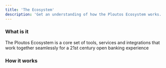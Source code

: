```yaml
---
title: 'The Ecosystem'
description: 'Get an understanding of how the Ploutos Ecosystem works.'
---
```


### What is it
The Ploutos Ecosystem is a core set of tools, services and integrations that work together seamlessly for a 21st century open banking experience


### How it works
